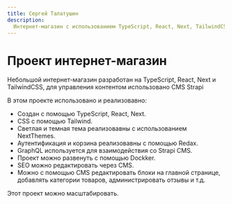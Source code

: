 ```yaml
---
title: Сергей Талатушин
description:
  Интернет-магазин с использованием TypeScript, React, Next, TailwindCSS и CMS Strapi.
---
```


# Проект интернет-магазин

Небольшой интернет-магазин разработан на TypeScript, React, Next и TailwindCSS, для управления контентом использовано CMS Strapi

В этом проекте использовано и реализовавно:

- Создан с помощью TypeScript, React, Next.
- CSS с помощью Tailwind.
- Светлая и темная тема реализовавны с использованием NextThemes.
- Аутентификация и корзина реализовавны с помощью Redax.
- GraphQL используется для взаимодействия со Strapi CMS.
- Проект можно развенуть с помощью Dockker.
- SEO можно редактировать через CMS.
- Можно с помощью CMS редактировать блоки на главной странице, добавлять категории товаров, администрировать отзывы и т.д.

Этот проект можно масштабировать.
